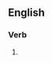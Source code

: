 ==English==

===Verb===
{{head|en|present participle}}

# {{present participle of|calibrate|lang=en|nocat=1}}